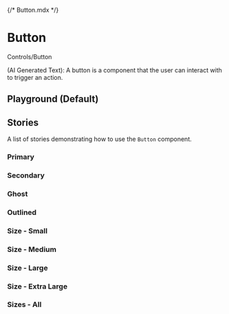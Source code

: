 {/* Button.mdx */}



<Meta of={ButtonStories} />

# Button

<Subtitle>Controls/Button</Subtitle>

(AI Generated Text): A button is a component that the user can interact with to trigger an action.

## Playground (Default)

<Canvas of={ButtonStories.Default} withToolbar />
<Controls of={ButtonStories.Default} />

## Stories

A list of stories demonstrating how to use the `Button` component.

### Primary

<Canvas of={ButtonStories.Primary} />

### Secondary

<Canvas of={ButtonStories.Secondary} />

### Ghost

<Canvas of={ButtonStories.Ghost} />

### Outlined

<Canvas of={ButtonStories.Outlined} />

### Size - Small

<Canvas of={ButtonStories.Small} />

### Size - Medium

<Canvas of={ButtonStories.Medium} />

### Size - Large

<Canvas of={ButtonStories.Large} />

### Size - Extra Large

<Canvas of={ButtonStories.ExtraLarge} />

### Sizes - All

<Canvas of={ButtonStories.FullWidthSizes} />
